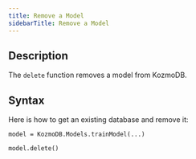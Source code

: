 ```yaml
---
title: Remove a Model
sidebarTitle: Remove a Model
---
```


## Description

The `delete` function removes a model from KozmoDB.

## Syntax

Here is how to get an existing database and remove it:

```
model = KozmoDB.Models.trainModel(...)

model.delete()
```

